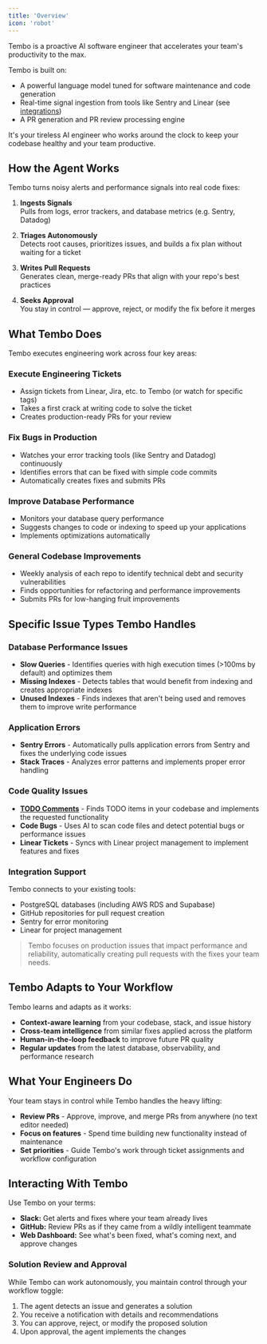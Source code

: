 ```yaml
---
title: 'Overview'
icon: 'robot'
---
```


Tembo is a proactive AI software engineer that accelerates your team's productivity to the max.

Tembo is built on:

- A powerful language model tuned for software maintenance and code generation
- Real-time signal ingestion from tools like Sentry and Linear (see [integrations](/integrations))
- A PR generation and PR review processing engine

It's your tireless AI engineer who works around the clock to keep your codebase healthy and your team productive.

## How the Agent Works

Tembo turns noisy alerts and performance signals into real code fixes:

1. **Ingests Signals**\
   Pulls from logs, error trackers, and database metrics (e.g. Sentry, Datadog)

2. **Triages Autonomously**\
   Detects root causes, prioritizes issues, and builds a fix plan without waiting for a ticket

3. **Writes Pull Requests**\
   Generates clean, merge-ready PRs that align with your repo's best practices

4. **Seeks Approval**\
   You stay in control — approve, reject, or modify the fix before it merges

## What Tembo Does

Tembo executes engineering work across four key areas:

### Execute Engineering Tickets

- Assign tickets from Linear, Jira, etc. to Tembo (or watch for specific tags)
- Takes a first crack at writing code to solve the ticket
- Creates production-ready PRs for your review

### Fix Bugs in Production

- Watches your error tracking tools (like Sentry and Datadog) continuously
- Identifies errors that can be fixed with simple code commits
- Automatically creates fixes and submits PRs

### Improve Database Performance

- Monitors your database query performance
- Suggests changes to code or indexing to speed up your applications
- Implements optimizations automatically

### General Codebase Improvements

- Weekly analysis of each repo to identify technical debt and security vulnerabilities
- Finds opportunities for refactoring and performance improvements
- Submits PRs for low-hanging fruit improvements

## Specific Issue Types Tembo Handles

### Database Performance Issues

- **Slow Queries** - Identifies queries with high execution times (>100ms by default) and optimizes them
- **Missing Indexes** - Detects tables that would benefit from indexing and creates appropriate indexes
- **Unused Indexes** - Finds indexes that aren't being used and removes them to improve write performance

### Application Errors

- **Sentry Errors** - Automatically pulls application errors from Sentry and fixes the underlying code issues
- **Stack Traces** - Analyzes error patterns and implements proper error handling

### Code Quality Issues

- **[TODO Comments](/features/todo-comments)** - Finds TODO items in your codebase and implements the requested functionality
- **Code Bugs** - Uses AI to scan code files and detect potential bugs or performance issues
- **Linear Tickets** - Syncs with Linear project management to implement features and fixes

### Integration Support

Tembo connects to your existing tools:

- PostgreSQL databases (including AWS RDS and Supabase)
- GitHub repositories for pull request creation
- Sentry for error monitoring
- Linear for project management

> Tembo focuses on production issues that impact performance and reliability, automatically creating pull requests with the fixes your team needs.

## Tembo Adapts to Your Workflow

Tembo learns and adapts as it works:

- **Context-aware learning** from your codebase, stack, and issue history
- **Cross-team intelligence** from similar fixes applied across the platform
- **Human-in-the-loop feedback** to improve future PR quality
- **Regular updates** from the latest database, observability, and performance research

## What Your Engineers Do

Your team stays in control while Tembo handles the heavy lifting:

- **Review PRs** - Approve, improve, and merge PRs from anywhere (no text editor needed)
- **Focus on features** - Spend time building new functionality instead of maintenance
- **Set priorities** - Guide Tembo's work through ticket assignments and workflow configuration

## Interacting With Tembo

Use Tembo on your terms:

- **Slack:** Get alerts and fixes where your team already lives
- **GitHub:** Review PRs as if they came from a wildly intelligent teammate
- **Web Dashboard:** See what's been fixed, what's coming next, and approve changes

### Solution Review and Approval

While Tembo can work autonomously, you maintain control through your workflow toggle:

1. The agent detects an issue and generates a solution
2. You receive a notification with details and recommendations
3. You can approve, reject, or modify the proposed solution
4. Upon approval, the agent implements the changes
